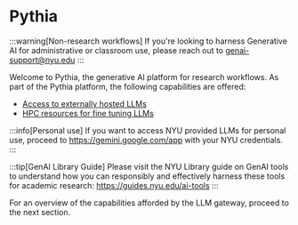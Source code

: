 # Pythia

:::warning[Non-research workflows]
If you're looking to harness Generative AI for administrative or classroom use, please reach out to genai-support@nyu.edu
:::

Welcome to Pythia, the generative AI platform for research workflows. As part of the Pythia platform, the following capabilities are offered:
- [Access to externally hosted LLMs](../01_getting_started/02_llm_gateway.mdx)
- [HPC resources for fine tuning LLMs](../../hpc/08_ml_ai_hpc/04_llm_fine_tuning.md)

:::info[Personal use]
If you want to access NYU provided LLMs for personal use, proceed to https://gemini.google.com/app with your NYU credentials. 
:::

:::tip[GenAI Library Guide]
Please visit the NYU Library guide on GenAI tools to understand how you can responsibly and effectively harness these tools for academic research: https://guides.nyu.edu/ai-tools
:::

For an overview of the capabilities afforded by the LLM gateway, proceed to the next section.
